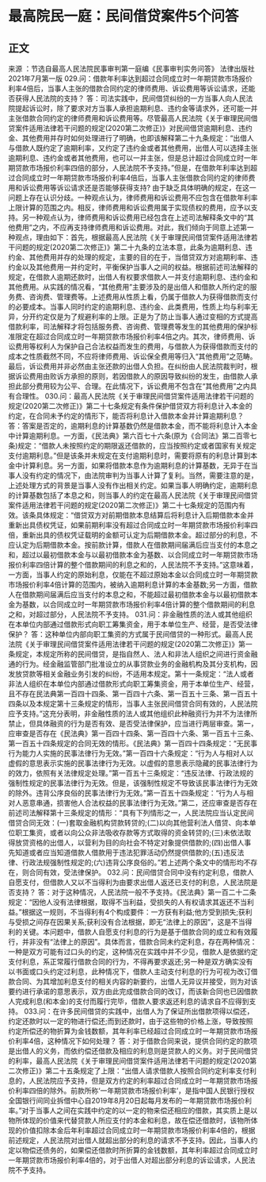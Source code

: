 # 最高院民一庭：民间借贷案件5个问答
## 正文
来源 ：节选自最高人民法院民事审判第一庭编《民事审判实务问答》 法律出版社2021年7月第一版 029.问：借款年利率达到超过合同成立时一年期贷款市场报价利率4倍后，当事人主张的借款合同约定的律师费用、诉讼费用等诉讼请求，还能否获得人民法院的支持？ 答：司法实践中，民间借贷纠纷的一方当事人向人民法院提起诉讼时，除了要求对方当事人承担逾期利息、违约金等请求外，还可能一并主张借款合同约定的律师费用和诉讼费用等。尽管最高人民法院《关于审理民间借贷案件适用法律若干问题的规定(2020第二次修正)》对民间借贷逾期利息、违约金、其他费用并存时如何处理进行了明确，也即该解释第二十九条规定：“出借人与借款人既约定了逾期利率，又约定了违约金或者其他费用，出借人可以选择主张逾期利息、违约金或者其他费用，也可以一并主张，但是总计超过合同成立时一年期贷款市场报价利率四倍的部分，人民法院不予支持。”但是，在借款年利率达到超过合同成立时一年期贷款市场报价利率4倍后，当事人主张借款合同约定的律师费用和诉讼费用等诉讼请求还是否能够获得支持? 由于缺乏具体明确的规定，在这一问题上存在认识分歧。一种观点认为，律师费用和诉讼费用不应包含在借款年利率上限计算的范围之内。相反，律师费用和诉讼费用属于实现债权的费用，应予以支持。另一种观点认为，律师费用和诉讼费用已经包含在上述司法解释条文中的“其他费用”之内，不应再支持律师费用和诉讼费用。对此，我们倾向于同意上述第一种观点，理由如下：首先，根据最高人民法院《关于审理民间借贷案件适用法律若干问题的规定(2020第二次修正)》第二十九条的立法本意，此条为逾期利息、违约金、其他费用并存的处理的规定，主要的目的在于，当借贷双方对逾期利率、违约金以及其他费用一并约定时，平衡保护当事人之间的权益。根据前述司法解释的规定，在借款人逾期还款时，出借人有权要求借款人一并支付逾期利息、违约金和其他费用。从实践的情况看，“其他费用”主要涉及的是出借人和借款人所约定的服务费、咨询费、管理费等。上述费用从性质上看，仍属于借款人为获得借款而支付的必要成本。当事人同时约定的逾期利息、违约金、此类费用，性质上均与利率无异，分开约定仅是为了规避利率的上限。正是为了防止当事人通过变相的方式提高借款利率，司法解释才将包括服务费、咨询费、管理费等发生的其他费用的保护标准限定在超过合同成立时一年期贷款市场报价利率4倍之内。其次，律师费用、诉讼费用等权利人为保护自己合法权益而发生的费用，与借款人为获得借款而支付的成本之性质截然不同，不应将律师费用、诉讼保全费用等归入“其他费用”之范畴。最后，诉讼费用并非必然由主张还款的出借人负担。在纠纷由人民法院裁判时，根据诉讼费用由败诉方承担的原则，若因借款人的原因导致纠纷的发生，由借款人承担此部分费用较为公平、合理。在此情况下，诉讼费用不包含在“其他费用”之内具有合理性。 030.问：最高人民法院《关于审理民间借贷案件适用法律若干问题的规定(2020第二次修正)》第二十七条规定有条件保护借贷双方将利息计入本金的约定，在合同未予约定的情形下，能否将利息计入借款本金并计算逾期利息？ 答：答案是否定的，逾期利息的计算基数仍然是借款本金，而不能将利息计入本金中计算逾期利息。一方面，《民法典》第六百七十六条(原为《合同法》第二百零七条)规定：“借款人未按照约定的期限返还借款的，应当按照约定或者国家有关规定支付逾期利息。”但是该条并未规定在支付逾期利息时，需要将原有的利息计算到本金中计算利息。另一方面，如果将借款本息作为逾期利息的计算基数，无异于在当事人没有约定的情况下，由法院审判为当事人计算了复利。当然，需要注意的是，上述处理方式的背景是当事人没有作出相关约定。如果当事人明确约定，逾期利息的计算基数包括了本息之和，则当事人的约定在最高人民法院《关于审理民间借贷案件适用法律若干问题的规定(2020第二次修正)》第二十七条规定的范围内有效。该条具体规定：“借贷双方对前期借款本息结算后将利息计入后期借款本金并重新出具债权凭证，如果前期利率没有超过合同成立时一年期贷款市场报价利率四倍，重新出具的债权凭证载明的金额可认定为后期借款本金。超过部分的利息，不应认定为后期借款本金。按前款计算，借款人在借款期间届满后应当支付的本息之和，超过以最初借款本金与以最初借款本金为基数、以合同成立时一年期贷款市场报价利率四倍计算的整个借款期间的利息之和的，人民法院不予支持。”这意味着，一方面，当事人约定的原始利息，仅能在不超过原始本金以合同成立时一年期贷款市场报价利率4倍计算的范围内，被纳入逾期利息计算的本金基数;另一方面，借款人在借款期间届满后应当支付的本息之和，不能超过最初借款本金与以最初借款本金为基数，以合同成立时一年期贷款市场报价利率4倍计算的整个借款期间的利息之和，对超过部分，人民法院不予支持。 031.问：非金融性质的法人或其他组织在本单位内部通过借款形式向职工筹集资金，用于本单位生产、经营，是否受法律保护？ 答：这种单位内部向职工集资的方式属于民间借贷的一种形式。最高人民法院《关于审理民间借贷案件适用法律若干问题的规定(2020第二次修正)》第一条规定，本规定所称的民间借贷，是指自然人、法人和非法人组织之间进行资金融通的行为。经金融监管部门批准设立的从事贷款业务的金融机构及其分支机构，因发放贷款等相关金融业务引发的纠纷，不适用本规定。第十一条规定：“法人或者非法人组织在本单位内部通过借款形式向职工筹集资金，用于本单位生产、经营，且不存在民法典第一百四十四条、第一百四十六条、第一百五十三条、第一百五十四条以及本规定第十三条规定的情形，当事人主张民间借贷合同有效的，人民法院应予支持。”这充分表明，非金融性质的法人或其他组织此种融资行为并不为法律所禁止，但具体融资的行为是否有效、是否受法律保护，应当进行两层审查。第一，应审查是否存在《民法典》第一百四十四条、第一百四十六条、第一百五十三条、第一百五十四条规定的合同无效的情形。《民法典》第一百四十四条规定：“无民事行为能力人实施的民事法律行为无效。”第一百四十六条规定：“行为人与相对人以虚假的意思表示实施的民事法律行为无效。以虚假的意思表示隐藏的民事法律行为的效力，依照有关法律规定处理。”第一百五十三条规定：“违反法律、行政法规的强制性规定的民事法律行为无效。但是，该强制性规定不导致该民事法律行为无效的除外。违背公序良俗的民事法律行为无效。”第一百五十四条规定：“行为人与相对人恶意串通，损害他人合法权益的民事法律行为无效。”第二，还应审查是否存在前述司法解释第十三条规定的情形：“具有下列情形之一，人民法院应当认定民间借贷合同无效：(一)套取金融机构贷款转贷的;(二)以向其他营利法人借贷、向本单位职工集资，或者以向公众非法吸收存款等方式取得的资金转贷的;(三)未依法取得放贷资格的出借人，以营利为目的向社会不特定对象提供借款的;(四)出借人事先知道或者应当知道借款人借款用于违法犯罪活动仍然提供借款的;(五)违反法律、行政法规强制性规定的;(六)违背公序良俗的。”若上述两个条文中的情形均不存在，则合同有效，受法律保护。 032.问：民间借贷合同中没有约定利息，借款人自愿支付，但借款人又以不当得利为由要求出借人返还已支付的利息，人民法院是否支持？ 答：对于这种情况，人民法院一般不予支持。《民法典》第一百二十二条规定：“因他人没有法律根据，取得不当利益，受损失的人有权请求其返还不当利益。”根据这一规则，不当得利有4个构成要件：一方获有利益;他方受到损失;获利与受损之间存在因果关系;获利没有合法根据，即无“法律上的原因”，这是不当得利的关键。本问题中，借款人自愿支付利息的行为是基于借款合同的成立和有效履行，并非没有“法律上的原因”。具体而言，借款合同未约定利息，存在两种情况：一种是双方可能有过口头的约定，这种情况在实践中并不少见，借款人是依据约定支付利息，系正常履行借款合同的行为，不得再要求返还;另一种是双方确实没有以书面或口头约定过利息，此种情况下，借款人主动支付利息的行为可视为改订借款合同、为其增加利息支付的相关内容的新要约，出借人无异议并接受，则为对该要约进行承诺的意思表示，双方由此完成借款合同的改订，而该新合同也已因借款人完成利息(和本金)的支付而履行完毕，借款人要求返还利息的请求自不应得到支持。 033.问：在许多民间借贷的实践中，出借人为了保证所出借款项得以偿还，约定还款时以一定的物进行偿还;而到还款时，由于这些物的价格上涨，导致按照约定所偿还的物折算为金钱数额，其年利率已经超过合同成立时一年期贷款市场报价利率4倍，这种情况下如何处理？ 答：对于借款合同来说，提供合同约定的款项是出借人的义务，而依约偿还借款及相应的利息则是贷款人的义务。对于民间借贷的利率，最高人民法院《关于审理民间借贷案件适用法律若干问题的规定(2020第二次修正)》第二十五条规定了上限：“出借人请求借款人按照合同约定利率支付利息的，人民法院应予支持，但是双方约定的利率超过合同成立时一年期贷款市场报价利率四倍的除外。前款所称‘一年期贷款市场报价利率’，是指中国人民银行授权全国银行间同业拆借中心自2019年8月20日起每月发布的一年期贷款市场报价利率。”对于当事人之间在实践中约定的以一定的物来偿还相应的借款，其实质上是以物所体现的价值来代替贷款人所应支付的本金和利息，故在偿还借款时，该物所体现的价值扣除本金后年利率超过合同成立时一年期贷款市场报价利率4倍的，根据前述规定，人民法院对出借人就超出部分的利息的请求不予支持。因此，当事人约定以物偿还债务的，如果偿还借款时所折算的金钱数额，其年利率超过合同成立时一年期贷款市场报价利率4倍的，对于出借人对超出部分利息的诉讼请求，人民法院不予支持。